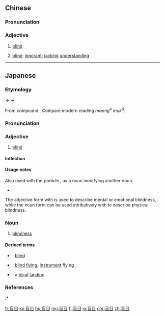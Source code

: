==Chinese==
{{zh-forms}}

===Pronunciation===
{{zh-pron
|m=mángmù
|c=maang4 muk6
|mn=bông-bo̍k
|cat=a
}}

===Adjective===
{{zh-adj}}

# [[blind]] {{gloss|unable to see}}
# {{lb|zh|figurative}} [[blind]]; [[ignorant]]; [[lacking]] [[understanding]]
#: {{zh-x|不能 盲目 地{de} 跟從 別人，要 有 自己 的 風格。|Don't follow others '''blindly''', you should have your own style.}}

----

==Japanese==
{{ja-kanjitab|もう|もく|yomi=on}}

===Etymology===
{{IPAchar|/maumoku/}} → {{IPAchar|/mɔːmoku/}} → {{IPAchar|/moːmoku/}}

From {{etyl|ltc|ja|sort=もうもく}} compound {{m|zh|盲目|tr=mæng mjuwk|lit=blind + eye}}.  Compare modern {{etyl|yue|-}} reading ''maang<sup>4</sup> muk<sup>6</sup>''.

===Pronunciation===
{{ja-pron|yomi=o|もうもく|acc=0|acc_ref=DJR,SMK5,NHK}}

===Adjective===
{{ja-adj|もうもく|hhira=まうもく}}

# [[blind]]
#: {{ja-usex|恋は'''盲目'''、'''盲目'''な愛情|こい は '''もうもく'''、 '''もうもく''' な あいじょう|love is '''blind''', '''blind''' love}}

====Inflection====
{{ja-na|もうもく}}

====Usage notes====
Also used with the particle {{ja-r|の}}, as a noun modifying another noun.
* {{ja-usex|'''盲目'''の法師|'''もうもく''' の ほうし|a '''blind''' monk}}

The adjective form with {{ja-r|な}} is used to describe mental or emotional blindness, while the noun form can be used attributively with {{ja-r|の}} to describe physical blindness.

===Noun===
{{ja-noun|もうもく|hhira=まうもく}}

# [[blindness]]

====Derived terms====
{{der-top}}
* {{ja-r|盲%目%的|もう%もく%てき}}: [[blind]] {{qualifier|specifically as an adjective}}
* {{ja-r|盲%目 飛%行|もう%もく ひ%こう}}: [[blind]] [[flying]], [[instrument]] flying
* {{ja-r|盲%目 着%陸|もう%もく ちゃく%りく}}: a [[blind]] [[landing]]
{{der-bottom}}

===References===
<references/>
:* {{R:Kokugo Dai Jiten}}

[[fr:盲目]]
[[ko:盲目]]
[[hu:盲目]]
[[mg:盲目]]
[[fj:盲目]]
[[ja:盲目]]
[[chr:盲目]]
[[zh:盲目]]